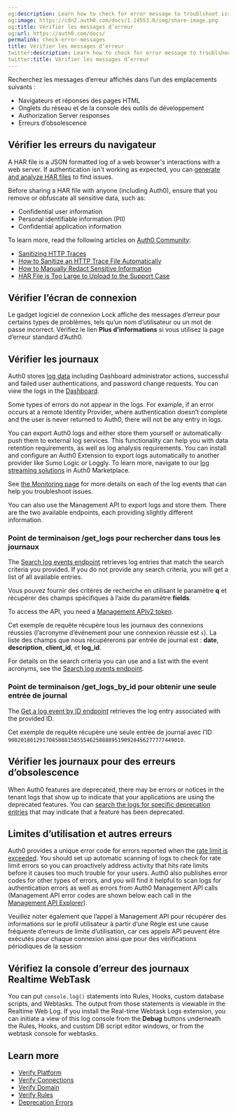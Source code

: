 ```yaml
---
og:description: Learn how to check for error message to troublshoot issues
og:image: https://cdn2.auth0.com/docs/1.14553.0/img/share-image.png
og:title: Vérifier les messages d’erreur
og:url: https://auth0.com/docs/
permalink: check-error-messages
title: Vérifier les messages d’erreur
twitter:description: Learn how to check for error message to troublshoot issues
twitter:title: Vérifier les messages d’erreur
---
```


Recherchez les messages d’erreur affichés dans l’un des emplacements suivants :

* Navigateurs et réponses des pages HTML
* Onglets du réseau et de la console des outils de développement
* <Tooltip tip="Authorization Server: Centralized server that contributes to defining the boundaries of a user’s access. For example, your authorization server can control the data, tasks, and features available to a user." cta="View Glossary" href="/docs/glossary?term=Authorization+Server">Authorization Server</Tooltip> responses
* Erreurs d’obsolescence

## Vérifier les erreurs du navigateur

A HAR file is a JSON formatted log of a web browser's interactions with a web server. If authentication isn't working as expected, you can [generate and analyze HAR files](/docs/troubleshoot/troubleshooting-tools/generate-and-analyze-har-files) to find issues.

<Warning>

Before sharing a HAR file with anyone (including Auth0), ensure that you remove or obfuscate all sensitive data, such as:

* Confidential user information
* Personal identifiable information (PII)
* Confidential application information

To learn more, read the following articles on [Auth0 Community](https://community.auth0.com):

* [Sanitizing HTTP Traces](https://community.auth0.com/t/sanitizing-http-traces/119488)
* [How to Sanitize an HTTP Trace File Automatically](https://community.auth0.com/t/how-to-sanitize-a-http-trace-file-automatically/120583)
* [How to Manually Redact Sensitive Information](https://community.auth0.com/t/how-to-manually-redact-sensitive-information/122554)
* [HAR File is Too Large to Upload to the Support Case](https://community.auth0.com/t/har-file-is-too-large-to-upload-to-the-support-case/122488)

</Warning>

## Vérifier l’écran de connexion

Le gadget logiciel de connexion Lock affiche des messages d’erreur pour certains types de problèmes, tels qu’un nom d’utilisateur ou un mot de passe incorrect. Vérifiez le lien **Plus d’informations** si vous utilisez la page d’erreur standard d’Auth0.

## Vérifier les journaux

Auth0 stores [log data](/docs/deploy-monitor/logs) including Dashboard administrator actions, successful and failed user authentications, and password change requests. You can view the logs in the [Dashboard](https://manage.auth0.com/#/logs).

Some types of errors do not appear in the logs. For example, if an error occurs at a remote <Tooltip tip="Identity Provider (IdP): Service that stores and manages digital identities." cta="View Glossary" href="/docs/glossary?term=Identity+Provider">Identity Provider</Tooltip>, where authentication doesn’t complete and the user is never returned to Auth0, there will not be any entry in logs.

You can export Auth0 logs and either store them yourself or automatically push them to external log services. This functionality can help you with data retention requirements, as well as log analysis requirements. You can install and configure an Auth0 Extension to export logs automatically to another provider like Sumo Logic or Loggly. To learn more, navigate to our [log streaming solutions](https://marketplace.auth0.com/features/log-streaming) in Auth0 Marketplace.

<Callout icon="file-lines" color="#0EA5E9" iconType="regular">

See [the Monitoring page](/docs/deploy-monitor/monitor) for more details on each of the log events that can help you troubleshoot issues.

</Callout>

You can also use the <Tooltip tip="Management API: A product to allow customers to perform administrative tasks." cta="View Glossary" href="/docs/glossary?term=Management+API">Management API</Tooltip> to export logs and store them. There are the two available endpoints, each providing slightly different information.

### Point de terminaison /get_logs pour rechercher dans tous les journaux

The [Search log events endpoint](https://auth0.com/docs/api/management/v2#!/Logs/get_logs) retrieves log entries that match the search criteria you provided. If you do not provide any search criteria, you will get a list of all available entries.

Vous pouvez fournir des critères de recherche en utilisant le paramètre **q** et récupérer des champs spécifiques à l’aide du paramètre **fields**.

To access the API, you need a [Management APIv2 token](https://auth0.com/docs/api/management/v2/tokens).

Cet exemple de requête récupère tous les journaux des connexions réussies (l’acronyme d’événement pour une connexion réussie est `s`). La liste des champs que nous récupérerons par entrée de journal est : **date**, **description**, **client_id**, et **log_id**.

For details on the search criteria you can use and a list with the event acronyms, see the [Search log events endpoint](https://auth0.com/docs/api/management/v2#!/Logs/get_logs).

### Point de terminaison /get_logs_by_id pour obtenir une seule entrée de journal

The [Get a log event by ID endpoint](https://auth0.com/docs/api/management/v2#!/Logs/get_logs_by_id) retrieves the log entry associated with the provided ID.

Cet exemple de requête récupère une seule entrée de journal avec l’ID `90020180129170850881585554625888895190928456277777449010`.

## Vérifier les journaux pour des erreurs d’obsolescence

When Auth0 features are deprecated, there may be errors or notices in the tenant logs that show up to indicate that your applications are using the deprecated features. You can [search the logs for specific deprecation entries](/docs/troubleshoot/basic-issues/check-deprecation-errors) that may indicate that a feature has been deprecated.

## Limites d’utilisation et autres erreurs

Auth0 provides a unique error code for errors reported when the [rate limit is exceeded](/docs/troubleshoot/customer-support/operational-policies/rate-limit-policy). You should set up automatic scanning of logs to check for rate limit errors so you can proactively address activity that hits rate limits before it causes too much trouble for your users. Auth0 also publishes error codes for other types of errors, and you will find it helpful to scan logs for authentication errors as well as errors from Auth0 Management API calls (Management API error codes are shown below each call in the [Management API Explorer](https://auth0.com/docs/api/management/v2)).

Veuillez noter également que l’appel à Management API pour récupérer des informations sur le profil utilisateur à partir d’une Règle est une cause fréquente d’erreurs de limite d’utilisation, car ces appels API peuvent être exécutés pour chaque connexion ainsi que pour des vérifications périodiques de la session

## Vérifiez la console d’erreur des journaux Realtime WebTask

You can put `console.log()` statements into Rules, Hooks, custom database scripts, and Webtasks. The output from those statements is viewable in the Realtime Web Log. If you install the Real-time Webtask Logs extension, you can initiate a view of this log console from the **Debug** buttons underneath the Rules, Hooks, and custom DB script editor windows, or from the webtask console for webtasks.

## Learn more

* [Verify Platform](/docs/troubleshoot/basic-issues/verify-platform)
* [Verify Connections](/docs/troubleshoot/basic-issues/verify-connections)
* [Verify Domain](/docs/troubleshoot/basic-issues/verify-domain)
* [Verify Rules](/docs/troubleshoot/basic-issues/verify-rules)
* [Deprecation Errors](/docs/troubleshoot/basic-issues/check-deprecation-errors)
